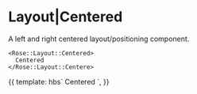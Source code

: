 
<Meta title="Rose|Layout|Centered" component="Centered" />

# Layout|Centered

A left and right centered layout/positioning component.

```htmlbars
<Rose::Layout::Centered>
  Centered
</Rose::Layout::Centere>
```

<Preview>
  <Story name="Centered">{{
    template: hbs`
    <Rose::Layout::Centered style="background: var(--brand-gray-7);">
      Centered
    </Rose::Layout::Centered>
    `,
  }}</Story>
</Preview>
